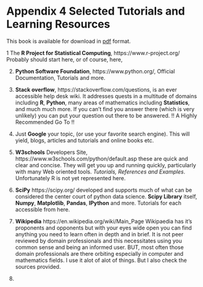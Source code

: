 # Appendix 4 Selected Tutorials and Learning Resources

This book is available for download in [pdf](RPythonBookc.pdf) format.

1 The **R Project for Statistical Computing**, https://www.r-project.org/ Probably should start here, or of course, here,

2. **Python Software Foundation**, https://www.python.org/, Official Documentation, Tutorials and more.

3. **Stack overflow**, https://stackoverflow.com/questions, is an ever accessible help desk wiki. It addresses quests in a multitude of domains including **R**, **Python**, many areas of mathematics including **Statistics**, and much much more. If you can't find you answer there (which is very unlikely) you can put your question out there to be answered. !! A Highly Recommended Go To !!

4. Just **Google** your topic, (or use your favorite search engine). This will yield, blogs, articles and tutorials and online books etc.

5. **W3schools** Developers Site, https://www.w3schools.com/python/default.asp these are quick and clear and concise. They will get you up and running quickly, particularly with many Web oriented tools. *Tutorials, References and Examples*. Unfortunately R is not yet represented here.

6. **SciPy** https://scipy.org/ developed and supports much of what can be considered the center court of python data science. **Scipy Library** itself, **Numpy**, **Matplotlib**, **Pandas**, **IPython** and more. Tutorials for each accessible from here.

7. **Wikipedia** https://en.wikipedia.org/wiki/Main_Page Wikipaedia has it's proponents and opponents but with your eyes wide open you can find anything you need to learn often in depth and in brief. It is not peer reviewed by domain professionals and this necessitates using you common sense and being an informed user. BUT, most often those domain professionals are there orbiting especially in computer and mathematics fields. I use it alot of alot of things. But I also check the sources provided.

8. 


